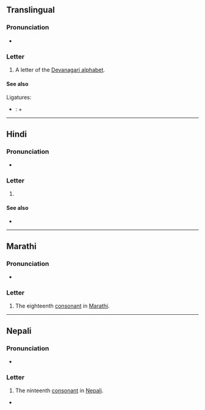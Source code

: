 {{also|धी}}
{{character info}}
==Translingual==

===Pronunciation===
* {{IPA|mul|/dʱə/}}

===Letter===
{{mul-Deva|dha}}

# A letter of the [[Devanagari alphabet]].

====See also====
Ligatures:
* {{l|mul|sc=Deva|द्ध|tr=ddha}}: {{l|mul|sc=Deva|द}} + {{lang|mul|sc=Deva|ध}}

----

==Hindi==

===Pronunciation===
* {{hi-IPA|ध.}}

===Letter===
{{head|hi|letter}}

# {{n-g|the nineteenth [[consonant]] in [[Hindi]]}}

====See also====
* {{list:Devanagari script letters/hi}}

----

==Marathi==

===Pronunciation===
* {{IPA|mr|/dʱə/}}

===Letter===
{{head|mr|letter}}

# The eighteenth [[consonant]] in [[Marathi]].

----

==Nepali==

===Pronunciation===
* {{ne-IPA}}

===Letter===
{{head|ne|letter}}

# The ninteenth [[consonant]] in [[Nepali]].

*